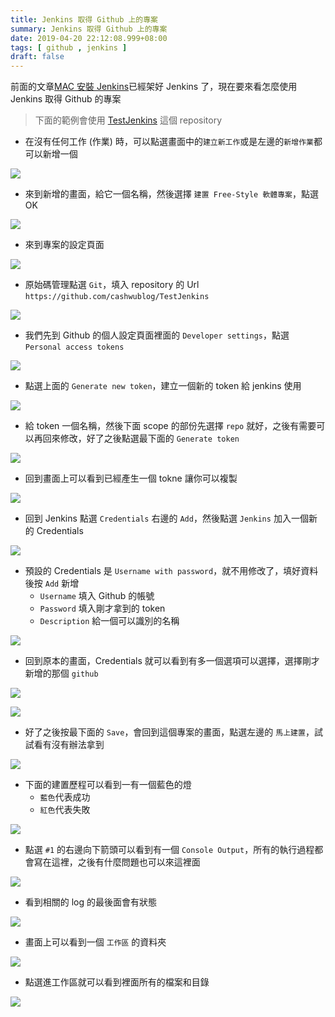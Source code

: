 ```yaml
---
title: Jenkins 取得 Github 上的專案
summary: Jenkins 取得 Github 上的專案
date: 2019-04-20 22:12:08.999+08:00
tags: [ github , jenkins ]
draft: false
---
```


前面的文章[MAC 安裝 Jenkins](https://blog.cashwu.com/blog/mac-install-jenkins)已經架好 Jenkins 了，現在要來看怎麼使用 Jenkins 取得 Github 的專案

> 下面的範例會使用 [TestJenkins](https://github.com/cashwublog/TestJenkins) 這個 repository

- 在沒有任何工作 (作業) 時，可以點選畫面中的`建立新工作`或是左邊的`新增作業`都可以新增一個

![](/static/images/404.webp)

- 來到新增的畫面，給它一個名稱，然後選擇 `建置 Free-Style 軟體專案`，點選 OK

![](/static/images/404.webp)

- 來到專案的設定頁面

![](/static/images/404.webp)

- 原始碼管理點選 `Git`，填入 repository 的 Url `https://github.com/cashwublog/TestJenkins`

![](/static/images/404.webp)

- 我們先到 Github 的個人設定頁面裡面的 `Developer settings`，點選 `Personal access tokens`

![](/static/images/404.webp)

- 點選上面的 `Generate new token`，建立一個新的 token 給 jenkins 使用

![](/static/images/404.webp)

- 給 token 一個名稱，然後下面 scope 的部份先選擇 `repo` 就好，之後有需要可以再回來修改，好了之後點選最下面的 `Generate token`

![](/static/images/404.webp)

- 回到畫面上可以看到已經產生一個 tokne 讓你可以複製

![](/static/images/404.webp)

- 回到 Jenkins 點選 `Credentials` 右邊的 `Add`，然後點選 `Jenkins` 加入一個新的 Credentials

![](/static/images/404.webp)

- 預設的 Credentials 是 `Username with password`，就不用修改了，填好資料後按 `Add` 新增
	- `Username` 填入 Github 的帳號
	- `Password` 填入剛才拿到的 token
	- `Description` 給一個可以識別的名稱

![](/static/images/404.webp)

- 回到原本的畫面，Credentials 就可以看到有多一個選項可以選擇，選擇剛才新增的那個 `github`

![](/static/images/404.webp)

![](/static/images/404.webp)

- 好了之後按最下面的 `Save`，會回到這個專案的畫面，點選左邊的 `馬上建置`，試試看有沒有辦法拿到

![](/static/images/404.webp)

- 下面的建置歷程可以看到一有一個藍色的燈
	- `藍色`代表成功
	- `紅色`代表失敗

![](/static/images/404.webp)

- 點選 `#1` 的右邊向下箭頭可以看到有一個 `Console Output`，所有的執行過程都會寫在這裡，之後有什麼問題也可以來這裡面

![](/static/images/404.webp)

- 看到相關的 log 的最後面會有狀態

![](/static/images/404.webp)

- 畫面上可以看到一個 `工作區` 的資料夾

![](/static/images/404.webp)

- 點選進工作區就可以看到裡面所有的檔案和目錄

![](/static/images/404.webp)